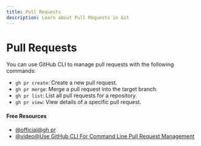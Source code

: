 ```yaml
---
title: Pull Requests
description: Learn about Pull Requests in Git
---
```


# Pull Requests

You can use GitHub CLI to manage pull requests with the following commands:

- `gh pr create`: Create a new pull request.
- `gh pr merge`: Merge a pull request into the target branch.
- `gh pr list`: List all pull requests for a repository.
- `gh pr view`: View details of a specific pull request.

#### Free Resources

- [@official@gh pr](https://cli.github.com/manual/gh_pr)
- [@video@Use GitHub CLI For Command Line Pull Request Management](https://www.youtube.com/watch?v=Ku9_0Mftiic)

<Outlet path="3-git-branching/remote/pull-requests" />
